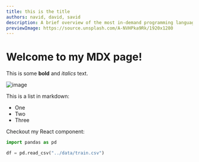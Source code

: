 ```yaml
---
title: this is the title
authors: navid, david, savid
description: A brief overview of the most in-demand programming languages you should consider learning in 2023 to stay ahead of the curve in the tech industry.
previewImage: https://source.unsplash.com/A-NVHPka9Rk/1920x1280
---
```


# Welcome to my MDX page!

This is some **bold** and _italics_ text.

![image](https://techcrunch.com/wp-content/uploads/2019/07/LUMINAR-IRIS-Array-V3.jpg?w=380)

This is a list in markdown:

- One
- Two
- Three

Checkout my React component:


```python
import pandas as pd

df = pd.read_csv("../data/train.csv")
```
